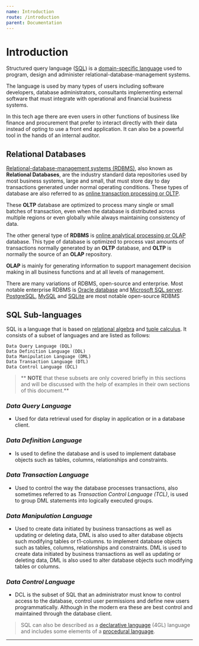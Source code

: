 ```yaml
---
name: Introduction
route: /introduction
parent: Documentation
---
```


# Introduction

Structured query language ([SQL](https://en.wikipedia.org/wiki/SQL)) is a [domain-specific language](https://en.wikipedia.org/wiki/Domain-specific_language) used to program, design and administer relational-database-management systems. 

The language is used by many types of users including software developers, database administrators, consultants implementing external software that must integrate with operational and financial business systems. 

In this tech age there are even users in other functions of business like finance and procurement that prefer to interact directly with their data instead of opting to use a front end application. It can also be a powerful tool in the hands of an internal auditor.

## Relational Databases

[Relational-database-management systems (RDBMS)](https://en.wikipedia.org/wiki/Relational_database_management_system), also known as **Relational Databases**, are the industry standard data repositories used by most business systems, large and small, that must store day to day transactions generated under normal operating conditions. These types of database are also referred to as [online transaction processing or OLTP](https://en.wikipedia.org/wiki/Online_transaction_processing). 

These **OLTP** database are optimized to process many single or small batches of transaction, even when the database is distributed across multiple regions or even globally while always maintaining consistency of data.

The other general type of **RDBMS** is [online analytical processing or OLAP](https://en.wikipedia.org/wiki/Online_analytical_processing) database. This type of database is optimized to process vast amounts of transactions normally generated by an **OLTP** database, and **OLTP** is normally the source of an **OLAP**    repository. 

**OLAP** is mainly for generating information to support management decision making in all business functions and at all levels of management.

There are many variations of RDBMS, open-source and enterprise. Most notable enterprise RDBMS is [Oracle database](https://www.oracle.com/database/) and [Microsoft SQL server](https://www.microsoft.com/en-ca/sql-server/sql-server-2017). [PostgreSQL](https://www.postgresql.org/), [MySQL](https://www.mysql.com/) and [SQLite](https://www.sqlite.org/index.html) are most notable open-source RDBMS

## SQL Sub-languages

SQL is a language that is based on [relational algebra](https://en.wikipedia.org/wiki/Relational_algebra) and [tuple calculus](https://en.wikipedia.org/wiki/Tuple_relational_calculus). It consists of a subset of languages and are listed as follows:


    Data Query Language (DQL)
    Data Definition Language (DDL)
    Data Manipulation Language (DML)
    Data Transaction Language (DTL)
    Data Control Language (DCL)

> ** __NOTE__ that these subsets are only covered briefly in this sections and will be discussed with the help of examples in their own sections of this document.**

<style jsx="true">{`
    .sql-sub{
        margin-left: 2vw !important;
    }
`}</style>

### ***Data Query Language***
<div className="sql-sub">
    <ul>
        <li>
            Used for data retrieval used for display in application or in a database client.
        </li>
    </ul>
</div>

### ***Data Definition Language***
<div className="sql-sub">
    <ul>
        <li>
            Is used to define the database and is used to implement database objects such as tables, columns, relationships and constraints.
        </li>
    </ul>
</div>

### ***Data Transaction Language*** 
<div className="sql-sub">
    <ul>
        <li>
            Used to control the way the database processes transactions, also sometimes referred to as  <i>Transaction Control Language (TCL)</i>, is used to group DML statements into logically executed groups.
        </li>
    </ul>
</div>

### ***Data Manipulation Language***
<div className="sql-sub">
    <ul>
        <li>
            Used to create data initiated by business transactions as well as updating or deleting data, DML is also used to alter database objects such modifying tables or t1-columns. to implement database objects such as tables, columns, relationships and constraints. DML is used to create data initiated by business transactions as well as updating or deleting data, DML is also used to alter database objects such modifying tables or columns.
        </li>
    </ul>
</div>

### ***Data Control Language***
<div className="sql-sub">
    <ul>
        <li>
        DCL is the subset of SQL that an administrator must know to control access to the database, control user permissions and define new users programmatically. Although in the modern era these are best control and maintained through the database client.
        </li>
    </ul>
</div>

> SQL can also be described as a [declarative language](https://en.wikipedia.org/wiki/Declarative_programming) (4GL) language and includes some elements of a [procedural language](https://en.wikipedia.org/wiki/Procedural_programming).

---